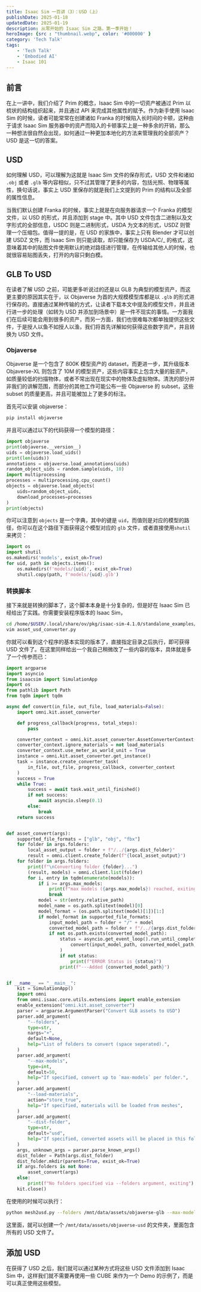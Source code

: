```yaml
---
title: Isaac Sim 一百讲（3）：USD（上）
publishDate: 2025-01-18
updatedDate: 2025-01-19
description: 从零开始的 Isaac Sim 之路，第一季开始！
heroImage: {src : "thumbnail.webp", color: '#000000' }
category: 'Tech Talk'
tags:
    - 'Tech Talk'
    - 'Embodied AI'
    - Isaac 101
---
```



## 前言

在上一讲中，我们介绍了 Prim 的概念，Isaac Sim 中的一切资产被通过 Prim 以梳状的结构组织起来，并且通过 API 来完成其他属性的赋予。作为新手使用 Isaac Sim 的时候，读者可能常常在创建诸如 Franka 的时候陷入长时间的卡顿，这种由于请求 Isaac Sim 服务器中的资产而陷入的卡顿事实上是一种多余的开销，那么一种想法很自然会出现，如何通过一种更加本地化的方法来管理我的全部资产？USD 是这一切的答案。

## USD

如何理解 USD，可以理解为这就是 Isaac Sim 文件的保存形式，USD 文件和诸如 `.obj` 或者 `.glb` 等内容相似，只不过其管理了更多的内容，包括光照、物理等属性，换句话说，事实上 USD 里保存的就是我们上文提到的 Prim 的结构以及全部的属性信息。

当我们默认创建 Franka 的时候，事实上就是在向服务器请求一个 Franka 的模型文件，以 USD 的形式，并且添加到 stage 中。其中 USD 文件包含二进制以及文字形式的全部信息，USDC 则是二进制形式，USDA 为文本的形式，USDZ 则管理一个压缩包。值得一提的是，在 USD 的家族中，事实上只有 Blender 才可以创建 USDZ 文件，而 Isaac Sim 则只能读取，却只能保存为 USDA/C/_ 的格式，这意味着其中的贴图文件使用默认的绝对路径进行管理，在传输给其他人的时候，也就很容易贴图丢失，打开的内容只剩白模。

## GLB To USD

在读者了解 USD 之前，可能更多听说过的还是以 GLB 为典型的模型资产，而这更主要的原因其实在于，以 Objaverse 为首的大规模模型库都是以 `.glb` 的形式进行保存的。直接通过某种传输的方式，让读者下载本文中提及的模型文件，并且进行进一步的处理（如转为 USD 并添加到场景中）是一件不现实的事情。一方面我们在后续可能会用到很多的资产，而另一方面，我们也很难每次都单独提供这些文件，于是授人以鱼不如授人以渔，我们将首先详解如何获得这些数字资产，并且转换为 USD 文件。

### Objaverse

<LinkPreview href='https://objaverse.allenai.org/' />

Objaverse 是一个包含了 800K 模型资产的 dataset，而更进一步，其升级版本 Objaverse-XL 则包含了 10M 的模型资产，这些内容事实上包含大量的脏资产，如质量较低的扫描物体，或者不常出现在现实中的物体及虚拟物体。清洗的部分并非我们的讲解范围，而部分的其他工作可能公布一些 Objaverse 的 subset，这些 subset 的质量更高，并且可能被加上了更多的标注。

首先可以安装 objaverse：

```bash
pip install objaverse
```

并且可以通过以下的代码获得一个模型的路径：

```python
import objaverse
print(objaverse.__version__)
uids = objaverse.load_uids()
print(len(uids))
annotations = objaverse.load_annotations(uids)
random_object_uids = random.sample(uids, 10)
import multiprocessing
processes = multiprocessing.cpu_count()
objects = objaverse.load_objects(
    uids=random_object_uids,
    download_processes=processes
)
print(objects)
```

你可以注意到 `objects` 是一个字典，其中的键是 `uid`，而值则是对应的模型的路径，你可以在这个路径下面获得这个模型对应的 `glb` 文件，或者直接使用`shutil`来拷贝：

```python
import os
import shutil
os.makedirs('models', exist_ok=True)
for uid, path in objects.items():
    os.makedirs(f'models/{uid}', exist_ok=True)
    shutil.copy(path, f'models/{uid}.glb')
```

### 转换脚本

接下来就是转换的脚本了，这个脚本本身是十分复杂的，但是好在 Isaac Sim 已经给出了实践。你需要安装程序版本的 Isaac Sim，

```bash
cd /home/$USER/.local/share/ov/pkg/isaac-sim-4.1.0/standalone_examples/api/omni.kit.asset_converter/
vim asset_usd_converter.py
```

你就可以看到这个程序的基本实现的版本了，直接指定目录之后执行，即可获得 USD 文件了。在这里同样给出一个我自己稍微改了一些内容的版本，具体就是多了一个传参而已：

```python title="mesh2usd.py"
import argparse
import asyncio
from isaacsim import SimulationApp
import os
from pathlib import Path
from tqdm import tqdm

async def convert(in_file, out_file, load_materials=False):
    import omni.kit.asset_converter

    def progress_callback(progress, total_steps):
        pass

    converter_context = omni.kit.asset_converter.AssetConverterContext()
    converter_context.ignore_materials = not load_materials
    converter_context.use_meter_as_world_unit = True
    instance = omni.kit.asset_converter.get_instance()
    task = instance.create_converter_task(
        in_file, out_file, progress_callback, converter_context
    )
    success = True
    while True:
        success = await task.wait_until_finished()
        if not success:
            await asyncio.sleep(0.1)
        else:
            break
    return success


def asset_convert(args):
    supported_file_formats = ["glb", "obj", "fbx"]
    for folder in args.folders:
        local_asset_output = folder + f"/../{args.dist_folder}"
        result = omni.client.create_folder(f"{local_asset_output}")
    for folder in args.folders:
        print(f"\nConverting folder {folder}...")
        (result, models) = omni.client.list(folder)
        for i, entry in tqdm(enumerate(models)):
            if i >= args.max_models:
                print(f"max models ({args.max_models}) reached, exiting conversion")
                break
            model = str(entry.relative_path)
            model_name = os.path.splitext(model)[0]
            model_format = (os.path.splitext(model)[1])[1:]
            if model_format in supported_file_formats:
                input_model_path = folder + "/" + model
                converted_model_path = folder + f"/../{args.dist_folder}/" + model_name + ".usd"
                if not os.path.exists(converted_model_path):
                    status = asyncio.get_event_loop().run_until_complete(
                        convert(input_model_path, converted_model_path, True)
                    )
                    if not status:
                        print(f"ERROR Status is {status}")
                    print(f"---Added {converted_model_path}")


if __name__ == "__main__":
    kit = SimulationApp()
    import omni
    from omni.isaac.core.utils.extensions import enable_extension
    enable_extension("omni.kit.asset_converter")
    parser = argparse.ArgumentParser("Convert GLB assets to USD")
    parser.add_argument(
        "--folders",
        type=str,
        nargs="+",
        default=None,
        help="List of folders to convert (space seperated).",
    )
    parser.add_argument(
        "--max-models",
        type=int,
        default=50,
        help="If specified, convert up to `max-models` per folder.",
    )
    parser.add_argument(
        "--load-materials",
        action="store_true",
        help="If specified, materials will be loaded from meshes",
    )
    parser.add_argument(
        "--dist-folder",
        type=str,
        default="usd",
        help="If specified, converted assets will be placed in this folder.",
    )
    args, unknown_args = parser.parse_known_args()
    dist_folder = Path(args.dist_folder)
    dist_folder.mkdir(parents=True, exist_ok=True)
    if args.folders is not None:
        asset_convert(args)
    else:
        print(f"No folders specified via --folders argument, exiting")
    kit.close()
```

在使用的时候可以执行：

```bash
python mesh2usd.py --folders /mnt/data/assets/objaverse-glb --max-models 1000000 --load-materials --dist-folder objaverse-usd
```

这里面，就可以创建一个 `/mnt/data/assets/objaverse-usd` 的文件夹，里面包含所有的 USD 文件了。

## 添加 USD

在获得了 USD 之后，我们就可以通过某种方式将这些 USD 文件添加到 Isaac Sim 中，这样我们就不需要再使用一些 CUBE 来作为一个 Demo 的示例了，而是可以真正使用这些模型。
